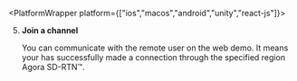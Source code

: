 
<PlatformWrapper platform={["ios","macos","android","unity","react-js"]}>

<TestFirstSteps />

5. **Join a channel**

    You can communicate with the remote user on the web demo. It means your <Vpl k="CLIENT" /> has successfully made a connection through the specified region Agora SD-RTN™.
    
</PlatformWrapper>